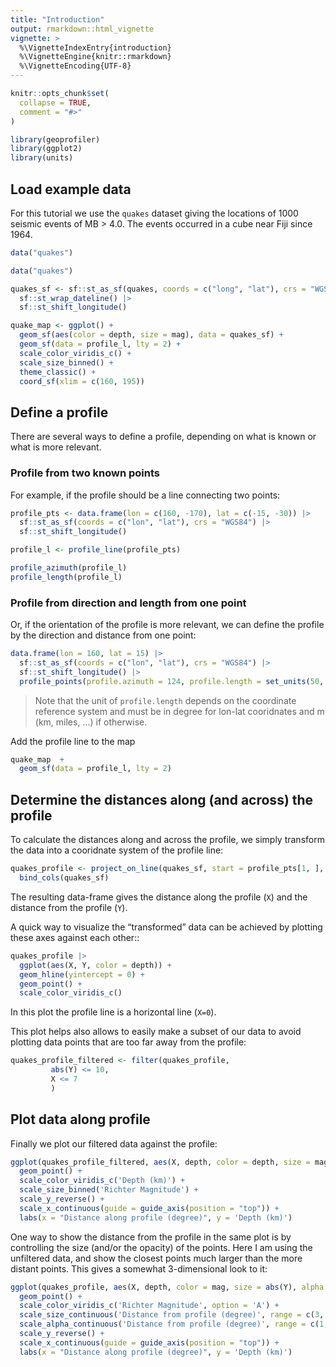 ```yaml
---
title: "Introduction"
output: rmarkdown::html_vignette
vignette: >
  %\VignetteIndexEntry{introduction}
  %\VignetteEngine{knitr::rmarkdown}
  %\VignetteEncoding{UTF-8}
---
```


```r
knitr::opts_chunk$set(
  collapse = TRUE,
  comment = "#>"
)
```

```r
library(geoprofiler)
library(ggplot2)
library(units)
```

## Load example data

For this tutorial we use the `quakes` dataset giving the locations of 1000 
seismic events of MB > 4.0. The events occurred in a cube near Fiji since 1964.
```r
data("quakes")
```



```r
data("quakes")

quakes_sf <- sf::st_as_sf(quakes, coords = c("long", "lat"), crs = "WGS84") |> 
  sf::st_wrap_dateline() |> 
  sf::st_shift_longitude()

quake_map <- ggplot() +
  geom_sf(aes(color = depth, size = mag), data = quakes_sf) +
  geom_sf(data = profile_l, lty = 2) +
  scale_color_viridis_c() +
  scale_size_binned() +
  theme_classic() +
  coord_sf(xlim = c(160, 195))
```

## Define a profile

There are several ways to define a profile, depending on what is known or what is more relevant.

### Profile from two known points
For example, if the profile should be a line connecting two points:
```r
profile_pts <- data.frame(lon = c(160, -170), lat = c(-15, -30)) |> 
  sf::st_as_sf(coords = c("lon", "lat"), crs = "WGS84") |> 
  sf::st_shift_longitude() 
```

```r
profile_l <- profile_line(profile_pts)
```


```r
profile_azimuth(profile_l)
profile_length(profile_l)
```


### Profile from direction and length from one point

Or, if the orientation of the profile is more relevant, we can define the profile by the direction and distance from one point: 

```r
data.frame(lon = 160, lat = 15) |> 
  sf::st_as_sf(coords = c("lon", "lat"), crs = "WGS84") |> 
  sf::st_shift_longitude() |> 
  profile_points(profile.azimuth = 124, profile.length = set_units(50, degree))
```
> Note that the unit of `profile.length` depends on the coordinate reference 
system and must be in degree for lon-lat cooridnates and m (km, miles, ...) if 
otherwise.


Add the profile line to the map
```r
quake_map  +
  geom_sf(data = profile_l, lty = 2) 
```


## Determine the distances along (and across) the profile

To calculate the distances along and across the profile, we simply transform the 
data into a cooridnate system of the profile line:
```r
quakes_profile <- project_on_line(quakes_sf, start = profile_pts[1, ], azimuth = profile_azimuth(profile_l)) |> 
  bind_cols(quakes_sf)
```

The resulting data-frame gives the distance along the profile (`X`) and the 
distance from the profile (`Y`). 

A quick way to visualize the "transformed" data can be achieved by plotting 
these axes against each other::

```r
quakes_profile |> 
  ggplot(aes(X, Y, color = depth)) +
  geom_hline(yintercept = 0) +
  geom_point() +
  scale_color_viridis_c() 
```
In this plot the profile line is a horizontal line (`X=0`). 

This plot helps also allows to easily make a subset of our data to avoid plotting data points that are too far away from the profile:

```r
quakes_profile_filtered <- filter(quakes_profile, 
         abs(Y) <= 10, 
         X <= 7
         )
```


## Plot data along profile
Finally we plot our filtered data against the profile:
```r
ggplot(quakes_profile_filtered, aes(X, depth, color = depth, size = mag)) +
  geom_point() +
  scale_color_viridis_c('Depth (km)') +
  scale_size_binned('Richter Magnitude') +
  scale_y_reverse() +
  scale_x_continuous(guide = guide_axis(position = "top")) +
  labs(x = "Distance along profile (degree)", y = 'Depth (km)')
```

One way to show the distance from the profile in the same plot is by 
controlling the size (and/or the opacity) of the points.
Here I am using the unfiltered data, and show the closest points much larger than the more distant points.
This gives a somewhat 3-dimensional look to it:

```r
ggplot(quakes_profile, aes(X, depth, color = mag, size = abs(Y), alpha = abs(Y))) +
  geom_point() +
  scale_color_viridis_c('Richter Magnitude', option = 'A') +
  scale_size_continuous('Distance from profile (degree)', range = c(3, .1)) +
  scale_alpha_continuous('Distance from profile (degree)', range = c(1, .1)) +
  scale_y_reverse() +
  scale_x_continuous(guide = guide_axis(position = "top")) +
  labs(x = "Distance along profile (degree)", y = 'Depth (km)')
```
